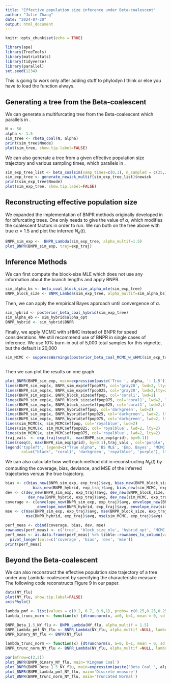 ```yaml
---
title: "Effective population size inference under Beta-coalescent"
author: "Julie Zhang"
date: "2024-07-20"
output: html_document
---
```


```r
knitr::opts_chunk$set(echo = TRUE)

library(ape)
library(TreeTools)
library(matrixStats)
library(tidyverse)
library(parallel)
set.seed(1234)
```

This is going to work only after adding stuff to phylodyn I think or else you have to load the function always. 

## Generating a tree from the Beta-coalescent

We can generate a multifurcating tree from the Beta-coalescent which parallels \texttt{rcoal()} in \texttt{ape}. 

```r
N <- 50
alpha <- 1.5
sim_tree <- rbeta_coal(N, alpha)
print(sim_tree$Nnode)
plot(sim_tree, show.tip.label=FALSE)
```

We can also generate a tree from a given effective population size trajectory and various sampling times, which parallels \texttt{coalsim()} in \texttt{phylodyn}. 

```r
sim_exp_tree_list <- beta_coalsim(samp_times=c(0,1), n_sampled = c(25,25), alpha=1.5, traj=exp_traj)
sim_exp_tree <- generate_newick_multif(sim_exp_tree_list)$newick
print(sim_exp_tree$Nnode)
plot(sim_exp_tree, show.tip.label=FALSE)
```

## Reconstructing effective population size

We expanded the implementation of BNPR methods originally developed in \texttt{phylodyn} for bifurcating trees. One only needs to give the value of $\alpha$, which modifies the coalescent factors in order to run. We run both on the tree above with true $\alpha=1.5$ and plot the inferred $N_e(t)$. 

```r
BNPR_sim_exp <-  BNPR_Lambda(sim_exp_tree, alpha_multif=1.5)
plot_BNPR(BNPR_sim_exp, traj=exp_traj)
```

## Inference Methods

We can first compute the block-size MLE which does not use any information about the branch lengths and apply BNPR. 

```r
sim_alpha_bs <- beta_coal_block_size_alpha_mle(sim_exp_tree)
BNPR_block_size <- BNPR_Lambda(sim_exp_tree, alpha_multif=sim_alpha_bs)
```

Then, we can apply the empirical Bayes approach until convergence of $\alpha$. 

```r
sim_hybrid <- posterior_beta_coal_hybrid(sim_exp_tree)
sim_alpha_eb <- sim_hybrid$alpha_opt
BNPR_hybrid <- sim_hybrid$BNPR 
```

Finally, we apply MCMC with sHMC instead of BNPR for speed considerations. We still recommend use of BNPR in single cases of inference. We use 10\% burn-in out of 5,000 total samples for this vignette, but the default is 20,000

```r
sim_MCMC <- suppressWarnings(posterior_beta_coal_MCMC_w_sHMC(sim_exp_tree, nsamp_total=5000))
  
```

Then we can plot the results on one graph 

```r
plot_BNPR(BNPR_sim_exp, main=expression(paste('True ', alpha, ': 1.5')))
lines(BNPR_sim_exp$x, BNPR_sim_exp$effpop975, col='gray20', lwd=2, lty=2)
lines(BNPR_sim_exp$x, BNPR_sim_exp$effpop025, col='gray20', lwd=2,lty=2)
lines(BNPR_sim_exp$x, BNPR_block_size$effpop, col='coral1', lwd=2)
lines(BNPR_sim_exp$x, BNPR_block_size$effpop975, col='coral1', lwd=2, lty=2)
lines(BNPR_sim_exp$x, BNPR_block_size$effpop025, col='coral1', lwd=2,lty=2)
lines(BNPR_sim_exp$x, BNPR_hybrid$effpop, col='darkgreen', lwd=2)
lines(BNPR_sim_exp$x, BNPR_hybrid$effpop025, col='darkgreen', lwd=2, lty=2)
lines(BNPR_sim_exp$x, BNPR_hybrid$effpop975, col='darkgreen', lwd=2, lty=2)
lines(sim_MCMC$x, sim_MCMC$effpop, col='royalblue', lwd=2)
lines(sim_MCMC$x, sim_MCMC$effpop025, col='royalblue', lwd=2, lty=2)
lines(sim_MCMC$x, sim_MCMC$effpop975, col='royalblue', lwd=2, lty=2)
traj_vals  <- exp_traj(seq(0,  max(BNPR_sim_exp$grid), by=0.1))
lines(seq(0, max(BNPR_sim_exp$grid), by=0.1),traj_vals , col='purple', lwd=2)
legend('topleft', legend=c("True alpha", 'BS MLE', 'Emp. Bayes', 'MCMC', 'Traj'),
       col=c("black", "coral1", 'darkgreen', 'royalblue', 'purple'), lty=1, cex=0.8, lwd=2)

```

We can also calculate how well each method did in reconstructing $N_e(t)$ by computing the coverage, bias, deviance, and MSE of the inferred trajectories versus the true trajectory. 

```r
bias <- c(bias_new(BNPR_sim_exp, exp_traj)$avg, bias_new(BNPR_block_size, exp_traj)$avg, 
            bias_new(BNPR_hybrid, exp_traj)$avg, bias_new(sim_MCMC, exp_traj)$avg)
dev <- c(dev_new(BNPR_sim_exp, exp_traj)$avg, dev_new(BNPR_block_size, exp_traj)$avg, 
          dev_new(BNPR_hybrid, exp_traj)$avg, dev_new(sim_MCMC, exp_traj)$avg)
coverage <- c(envelope_new(BNPR_sim_exp, exp_traj)$avg, envelope_new(BNPR_block_size, exp_traj)$avg, 
              envelope_new(BNPR_hybrid, exp_traj)$avg, envelope_new(sim_MCMC, exp_traj)$avg)
mse <- c(mse(BNPR_sim_exp, exp_traj)$avg, mse(BNPR_block_size, exp_traj)$avg, 
         mse(BNPR_hybrid, exp_traj)$avg, mse(sim_MCMC, exp_traj)$avg)

perf_meas <- cbind(coverage, bias, dev, mse)
rownames(perf_meas) <- c('true', 'block_size_mle', 'hybrid_opt', 'MCMC')
perf_meas <- as.data.frame(perf_meas) %>% tibble::rownames_to_column(var = "method") %>%
  pivot_longer(cols=c('coverage', 'bias', 'dev', 'mse'))
print(perf_meas)
```


## Beyond the Beta-coalescent 

We can also reconstruct the effective population size trajectory of a tree under any Lambda-coalescent by specifying the characteristic measure. The following code reconstructs Figure 9 in our paper. 

```r
data(NY_flu)
plot(NY_flu, show.tip.label=FALSE)
axisPhylo()

lambda_pmf <- list(values = c(0.2, 0.7, 0.9,1), probs= c(0.25,0.25,0.25,0.25))
lambda_trunc_norm <- function(x) {dtruncnorm(x, a=0, b=1, mean = 0, sd = 1)}

BNPR_Beta_1.5_NY_flu <- BNPR_Lambda(NY_flu, alpha_multif = 1.5) 
BNPR_Lambda_pmf_NY_flu <- BNPR_Lambda(NY_flu, alpha_multif =NULL, lambda_meas = lambda_pmf) 
BNPR_binary_NY_flu <- BNPR(NY_flu)

lambda_trunc_norm <- function(x) {dtruncnorm(x, a=0, b=1, mean = 0, sd = 1)}
BNPR_trunc_norm_NY_flu <- BNPR_Lambda(NY_flu, alpha_multif =NULL, lambda_meas = lambda_trunc_norm) 

par(mfrow=c(2,2))
plot_BNPR(BNPR_binary_NY_flu, main='Kingman Coal')
plot_BNPR(BNPR_Beta_1.5_NY_flu, main=expression(paste('Beta Coal ', alpha, '=1.5')))
plot_BNPR(BNPR_Lambda_pmf_NY_flu, main='Discrete measure')
plot_BNPR(BNPR_trunc_norm_NY_flu, main='Truncated Normal')
```

 